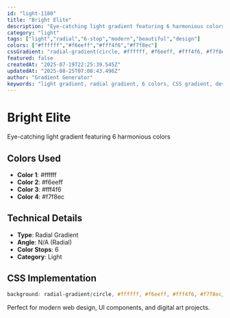 ```yaml
---
id: "light-1180"
title: "Bright Elite"
description: "Eye-catching light gradient featuring 6 harmonious colors"
category: "light"
tags: ["light","radial","6-stop","modern","beautiful","design"]
colors: ["#ffffff","#f6eeff","#fff4f6","#f7f8ec"]
cssGradient: "radial-gradient(circle, #ffffff, #f6eeff, #fff4f6, #f7f8ec)"
featured: false
createdAt: "2025-07-19T22:25:39.545Z"
updatedAt: "2025-08-25T07:08:43.496Z"
author: "Gradient Generator"
keywords: "light gradient, radial gradient, 6 colors, CSS gradient, design, #ffffff, #f6eeff, #fff4f6, #f7f8ec"
---
```


# Bright Elite

Eye-catching light gradient featuring 6 harmonious colors

## Colors Used
- **Color 1**: #ffffff
- **Color 2**: #f6eeff
- **Color 3**: #fff4f6
- **Color 4**: #f7f8ec

## Technical Details
- **Type**: Radial Gradient
- **Angle**: N/A (Radial)
- **Color Stops**: 6
- **Category**: Light

## CSS Implementation
```css
background: radial-gradient(circle, #ffffff, #f6eeff, #fff4f6, #f7f8ec);
```

Perfect for modern web design, UI components, and digital art projects.
